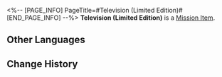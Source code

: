 <%-- [PAGE_INFO]
PageTitle=#Television (Limited Edition)#
[END_PAGE_INFO] --%>
{{Item Infobox
|id          = 140498
|image       = Item Television (Limited Edition).png
|type        = Mission Item
|invCategory = Missions
|rarity      = 3
|effect      = 
|description = Made locally in Penacony, this television appears ordinary but is actually a commemorative TV set for Lil' Brother Hanu, allowing users to transform into Brother Hanu at any time and relive that wonderful adventure story.
}}
{{Description|''"Wishing you have fun, and may you never forget the deeds of Hanunue."''}}
'''Television (Limited Edition)''' is a [[Mission Item]].

==Other Languages==
{{Other Languages
|en   = Television (Limited Edition)
|zhs  = 电视机（限定版）
|zht  = 電視機（限定版）
|ja   = テレビ（限定版）
|ko   = 텔레비전(한정판)
|es   = Televisor (edición limitada)
|fr   = Télévision (édition limitée)
|ru   = Телевизор (эксклюзивное издание)
|th   = โทรทัศน์ (ลิมิเต็ด)
|vi   = Tivi (Bản Giới Hạn)
|de   = Fernseher (limitiertes Modell)
|id   = Televisi (Edisi Terbatas)
|pt   = Televisão (Edição Limitada)
}}

==Change History==
{{Change History|2.3}}